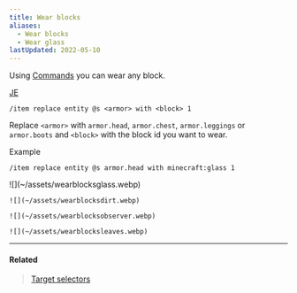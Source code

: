 ```yaml
---
title: Wear blocks
aliases:
  - Wear blocks
  - Wear glass
lastUpdated: 2022-05-10
---
```



Using [Commands](/command) you can wear any block.

[JE](/javaedition)

```mcfunction
/item replace entity @s <armor> with <block> 1
```

Replace `<armor>` with `armor.head`, `armor.chest`, `armor.leggings` or `armor.boots` and `<block>` with the block id you want to wear.

Example

```mcfunction
/item replace entity @s armor.head with minecraft:glass 1
```

<Gallery>
	![](~/assets/wearblocksglass.webp)

	![](~/assets/wearblocksdirt.webp)

	![](~/assets/wearblocksobserver.webp)
	
	![](~/assets/wearblocksleaves.webp)
</Gallery>

---

#### Related

> [Target selectors](/targetselectors)
